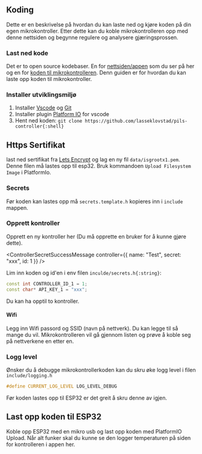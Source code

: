 
## Koding

Dette er en beskrivelse på hvordan du kan laste ned og kjøre koden på din egen mikrokontroller.
Etter dette kan du koble mikrokontrolleren opp med denne nettsiden og begynne regulere og analysere gjæringsprossen.

### Last ned kode

Det er to open source kodebaser. En for [nettsiden/appen][pils-app] som du ser på her og en for [koden til mikrokontrolleren][pils-controller].
Denn guiden er for hvordan du kan laste opp koden til mikrokontroller.

### Installer utviklingsmiljø

1. Installer [Vscode][vscode] og [Git][git]
2. Installer plugin [Platform IO][platform-io] for vscode
3. Hent ned koden: `git clone https://github.com/lasseklovstad/pils-controller{:shell}`

## Https Sertifikat

last ned sertifikat fra [Lets Encrypt][lets-encrypt] og lag en ny fil `data/isgrootx1.pem`.
Denne filen må lastes opp til esp32. Bruk kommandoen `Upload Filesystem Image` i PlatformIo.

### Secrets

Før koden kan lastes opp må `secrets.template.h` kopieres inn i `include` mappen.

### Opprett kontroller

Opprett en ny kontroller <Link to="/controller">her</Link> (Du må opprette en bruker for å kunne gjøre dette).

<ControllerSecretSuccessMessage
  controller={{ name: "Test", secret: "xxx", id: 1 }}
/>

Lim inn koden og id'en i env filen `inculde/secrets.h{:string}`:

```c++
const int CONTROLLER_ID_1 = 1;
const char* API_KEY_1 = "xxx";
```

Du kan ha opptil to kontroller.

#### Wifi

Legg inn Wifi passord og SSID (navn på nettverk). Du kan legge til så mange du vil. Mikrokontrolleren vil gå gjennom listen og prøve å koble seg på nettverkene en etter en.

### Logg level

Ønsker du å debugge mikrokontrollerkoden kan du skru øke logg level i filen `include/logging.h`

```c++
#define CURRENT_LOG_LEVEL LOG_LEVEL_DEBUG
```

Før koden lastes opp til ESP32 er det greit å skru denne av igjen.

## Last opp koden til ESP32

Koble opp ESP32 med en mikro usb og last opp koden med PlatformIO Upload.
Når alt funker skal du kunne se den logger temperaturen på siden for kontrolleren i appen <Link to="/controller">her</Link>.

[pils-app]: https://github.com/lasseklovstad/pils-app
[pils-controller]: https://github.com/lasseklovstad/pils-controller
[vscode]: https://code.visualstudio.com/download
[platform-io]: https://platformio.org/install/ide?install=vscode
[git]: https://git-scm.com/downloads
[lets-encrypt]: https://letsencrypt.org/certs/isrgrootx1.pem
